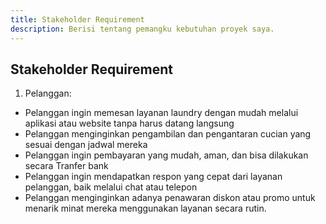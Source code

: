 ```yaml
---
title: Stakeholder Requirement
description: Berisi tentang pemangku kebutuhan proyek saya.
---
```


## Stakeholder Requirement

1. Pelanggan:
  * Pelanggan ingin memesan layanan laundry dengan mudah melalui aplikasi atau website tanpa harus datang langsung
  * Pelanggan menginginkan pengambilan dan pengantaran cucian yang sesuai dengan jadwal mereka
  * Pelanggan ingin pembayaran yang mudah, aman, dan bisa dilakukan secara Tranfer bank 
  * Pelanggan ingin mendapatkan respon yang cepat dari layanan pelanggan, baik melalui chat atau telepon
  * Pelanggan menginginkan adanya penawaran diskon atau promo untuk menarik minat mereka menggunakan layanan secara rutin.